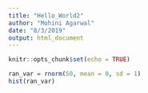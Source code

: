 ```yaml
---
title: "Hello_World2"
author: "Mohini Agarwal"
date: "8/3/2019"
output: html_document
---
```


```r
knitr::opts_chunk$set(echo = TRUE)
```

```r
ran_var = rnorm(50, mean = 0, sd = 1)
hist(ran_var)
```

